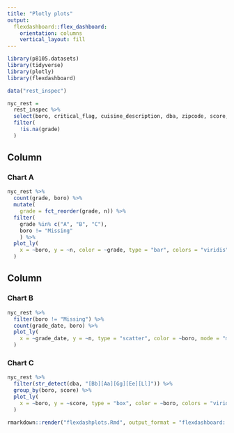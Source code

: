 ```yaml
---
title: "Plotly plots"
output: 
  flexdashboard::flex_dashboard:
    orientation: columns
    vertical_layout: fill
---
```


```r
library(p8105.datasets)
library(tidyverse)
library(plotly)
library(flexdashboard)

data("rest_inspec")

nyc_rest = 
  rest_inspec %>% 
  select(boro, critical_flag, cuisine_description, dba, zipcode, score, grade, grade_date) %>% 
  filter(
    !is.na(grade)
  )
```

Column {data-width=650}
-----------------------------------------------------------------------

### Chart A

```r
nyc_rest %>% 
  count(grade, boro) %>% 
  mutate(
    grade = fct_reorder(grade, n)) %>%
  filter(
    grade %in% c("A", "B", "C"),
    boro != "Missing"
    ) %>% 
  plot_ly(
    x = ~boro, y = ~n, color = ~grade, type = "bar", colors = "viridis"
  )
```

Column {data-width=350}
-----------------------------------------------------------------------

### Chart B

```r
nyc_rest %>% 
  filter(boro != "Missing") %>% 
  count(grade_date, boro) %>%
  plot_ly(
    x = ~grade_date, y = ~n, type = "scatter", color = ~boro, mode = "markers", colors = "viridis", alpha = 0.5
  )
```

### Chart C

```r
nyc_rest %>% 
  filter(str_detect(dba, "[Bb][Aa][Gg][Ee][Ll]")) %>% 
  group_by(boro, score) %>% 
  plot_ly(
    x = ~boro, y = ~score, type = "box", color = ~boro, colors = "viridis"
  )

rmarkdown::render("flexdashplots.Rmd", output_format = "flexdashboard::flex_dashboard")
```





